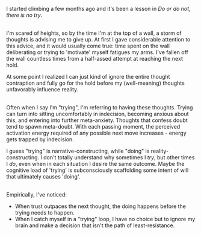 I started climbing a few months ago and it's been a lesson in *Do or do not, there is no try*.

<br />
I'm scared of heights, so by the time I'm at the top of a wall, a storm of thoughts is advising me to give up.
At first I gave considerable attention to this advice, and it would usually come true: 
time spent on the wall deliberating or trying to 'motivate' myself fatigues my arms. 
I've fallen off the wall countless times from a half-assed attempt at reaching the next hold. 

<br />

At some point I realized I can just kind of ignore the entire thought contraption and fully go for
the hold before my (well-meaning) thoughts unfavorably influence reality.

<br />
Often when I say I'm "trying", I'm referring to having these thoughts.
Trying can turn into sitting uncomfortably in indecision, becoming anxious about this, and entering into further meta-anxiety. Thoughts that confess doubt tend to spawn meta-doubt.
With each passing moment, the perceived activation energy required of any possible next move increases - energy gets trapped by indecision.

<br />

I guess "trying" is narrative-constructing, while "doing" is reality-constructing. I don't totally understand why sometimes I *try*, 
but other times I *do*, even when in each situation I desire the same outcome. 
Maybe the cognitive load of 'trying' is subconsciously scaffolding some intent of will that ultimately causes 'doing'.

<br />
Empirically, I've noticed:

<ul>
    <li>When trust outpaces the next thought, the doing happens before the trying needs to happen.</li>
    <li>When I catch myself in a "trying" loop, 
    I have no choice but to ignore my brain and make a decision that isn't the path of least-resistance.</li>
</ul>